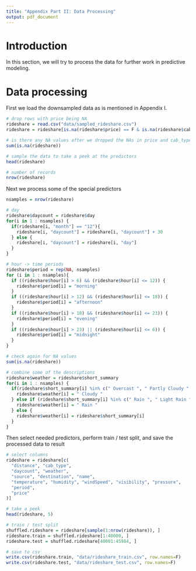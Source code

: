 ```yaml
---
title: "Appendix Part II: Data Processing"
output: pdf_document
---
```


# Introduction

In this section, we will try to process the data for further work in predictive modeling.

# Data processing

First we load the downsampled data as is mentioned in Appendix I.

```r
# drop rows with price being NA
rideshare = read.csv("data/sampled_rideshare.csv")
rideshare = rideshare[is.na(rideshare$price) == F & is.na(rideshare$cab_type) == F, ]

# is there any NA values after we dropped the NAs in price and cab_type?
sum(is.na(rideshare))

# sample the data to take a peek at the predictors
head(rideshare)

# number of records
nrow(rideshare)
```

Next we process some of the special predictors

```r
nsamples = nrow(rideshare)

# day
rideshare$daycount = rideshare$day
for(i in 1 : nsamples) {
  if(rideshare[i, "month"] == "12"){
    rideshare[i, "daycount"] = rideshare[i, "daycount"] + 30
  } else {
    rideshare[i, "daycount"] = rideshare[i, "day"]
  }
}

# hour -> time periods
rideshare$period = rep(NA, nsamples)
for (i in 1 : nsamples){
  if ((rideshare$hour[i] > 6) && (rideshare$hour[i] <= 12)) {
    rideshare$period[i] = "morning"
  }
  if ((rideshare$hour[i] > 12) && (rideshare$hour[i] <= 18)) {
    rideshare$period[i] = "afternoon"
  }
  if ((rideshare$hour[i] > 18) && (rideshare$hour[i] <= 23)) {
    rideshare$period[i] = "evening"
  }
  if ((rideshare$hour[i] > 23) || (rideshare$hour[i] <= 6)) {
    rideshare$period[i] = "midnight"
  }
}

# check again for NA values
sum(is.na(rideshare))
```

```r
# combine some of the descriptions
rideshare$weather = rideshare$short_summary
for(i in 1 : nsamples) {
  if(rideshare$short_summary[i] %in% c(" Overcast ", " Partly Cloudy ", " Mostly Cloudy ")){
    rideshare$weather[i] = " Cloudy "
  } else if (rideshare$short_summary[i] %in% c(" Rain ", " Light Rain ", " Possible Drizzle ", " Drizzle ")) {
    rideshare$weather[i] = " Rain "
  } else {
    rideshare$weather[i] = rideshare$short_summary[i]
  }
}
```

Then select needed predictors, perform train / test split, and save the processed data to result
```r
# select columns
rideshare = rideshare[c(
  "distance", "cab_type", 
  "daycount", "weather", 
  "source", "destination", "name",
  "temperature", "humidity", "windSpeed", "visibility", "pressure",
  "period",
  "price"
)]

# take a peek
head(rideshare, 5)

# train / test split
shuffled.rideshare = rideshare[sample(1:nrow(rideshare)), ]
rideshare.train = shuffled.rideshare[1:40000, ]
rideshare.test = shuffled.rideshare[40001:45984, ]

# save to csv
write.csv(rideshare.train, "data/rideshare_train.csv", row.names=F)
write.csv(rideshare.test, "data/rideshare_test.csv", row.names=F)
```


